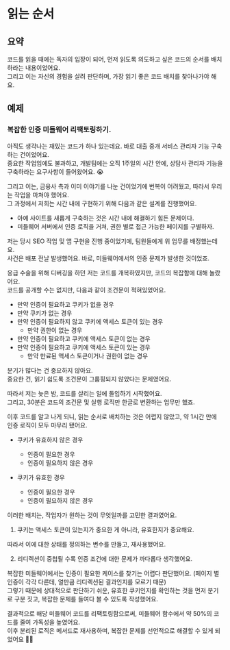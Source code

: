 # 읽는 순서

## 요약

코드를 읽을 때에는 독자의 입장이 되어, 먼저 읽도록 의도하고 싶은 코드의 순서를 배치하라는 내용이었어요.  
그리고 이는 자신의 경험을 살려 판단하며, 가장 읽기 좋은 코드 배치를 찾아나가야 해요.

## 예제

### 복잡한 인증 미들웨어 리팩토링하기.

아직도 생각나는 재밌는 코드가 하나 있는데요. 바로 대출 중개 서비스 관리자 기능 구축하는 건이었어요.  
중요한 작업임에도 불과하고, 개발팀에는 오직 1주일의 시간 안에, 상담사 관리자 기능을 구축하라는 요구사항이 들어왔어요. 😭

그리고 이는, 금융사 측과 이미 이야기를 나눈 건이었기에 번복이 어려웠고, 따라서 우리는 작업을 마쳐야 했어요.  
그 과정에서 저희는 시간 내에 구현하기 위해 다음과 같은 설계를 진행했어요.

- 아예 사이트를 새롭게 구축하는 것은 시간 내에 해결하기 힘든 문제이다.
- 미들웨어 서버에서 인증 로직을 거쳐, 권한 별로 접근 가능한 페이지를 구별하자.

저는 당시 SEO 작업 및 앱 구현을 진행 중이었기에, 팀원들에게 위 업무를 배정했는데요.  
사건은 배포 전날 발생했어요. 바로, 미들웨어에서의 인증 문제가 발생한 것이었죠.

응급 수술을 위해 디버깅을 하던 저는 코드를 개복하였지만, 코드의 복잡함에 대해 놀랐어요.  
코드를 공개할 수는 없지만, 다음과 같이 조건문이 적혀있었어요.

- 만약 인증이 필요하고 쿠키가 없을 경우
- 만약 쿠키가 없는 경우
- 만약 인증이 필요하지 않고 쿠키에 액세스 토큰이 있는 경우
  - 만약 권한이 없는 경우
- 만약 인증이 필요하고 쿠키에 액세스 토큰이 없는 경우
- 만약 인증이 필요하고 쿠키에 액세스 토큰이 있는 경우
  - 만약 만료된 액세스 토큰이거나 권한이 없는 경우

분기가 많다는 건 중요하지 않아요.  
중요한 건, 읽기 쉽도록 조건문이 그룹핑되지 않았다는 문제였어요.

따라서 저는 늦은 밤, 코드를 살리는 일에 돌입하기 시작했어요.  
그리고, 30분은 코드의 조건문 및 실행 로직만 한글로 변환하는 업무만 했죠.

이후 코드를 알고 나게 되니, 읽는 순서로 배치하는 것은 어렵지 않았고, 약 1시간 만에 인증 로직이 모두 마무리 됐어요.

- 쿠키가 유효하지 않은 경우

  - 인증이 필요한 경우
  - 인증이 필요하지 않은 경우

- 쿠키가 유효한 경우

  - 인증이 필요한 경우
  - 인증이 필요하지 않은 경우

이러한 배치는, 작업자가 원하는 것이 무엇일까를 고민한 결과였어요.

1. 쿠키는 액세스 토큰이 있는지가 중요한 게 아니라, 유효한지가 중요해요.

따라서 이에 대한 상태를 정의하는 변수를 만들고, 재사용했어요.

2. 리디렉션이 중첩될 수록 인증 조건에 대한 문제가 까다롭다 생각했어요.

복잡한 미들웨어에서는 인증이 필요한 케이스를 찾기는 어렵다 판단했어요. (페이지 별 인증이 각각 다른데, 얼만큼 리디렉션된 결과인지를 모르기 때문)  
그렇기 때문에 상대적으로 판단하기 쉬운, 유효한 쿠키인지를 확인하는 것을 먼저 분기로 구분 짓고, 복잡한 문제를 들여다 볼 수 있도록 작성했어요.

결과적으로 해당 미들웨어 코드를 리팩토링함으로써, 미들웨어 함수에서 약 50%의 코드를 줄여 가독성을 높였어요.  
이후 분리된 로직은 메서드로 재사용하며, 복잡한 문제를 선언적으로 해결할 수 있게 되었어요 👋🏻
